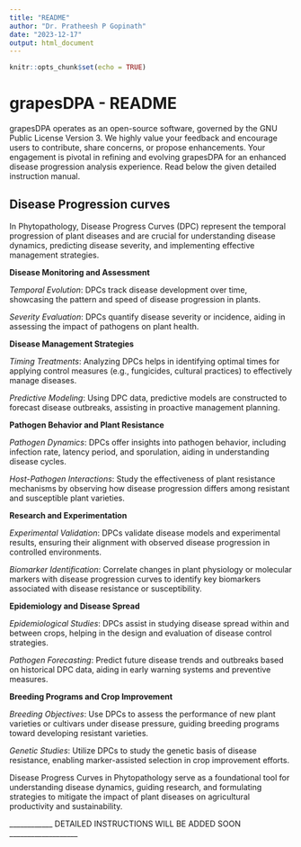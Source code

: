 ---
title: "README"
author: "Dr. Pratheesh P Gopinath"
date: "2023-12-17"
output: html_document
---

```{r setup, include=FALSE}
knitr::opts_chunk$set(echo = TRUE)
```
# grapesDPA - README  
grapesDPA operates as an open-source software, governed by the GNU Public License Version 3. We highly value your feedback and encourage users to contribute, share concerns, or propose enhancements. Your engagement is pivotal in refining and evolving grapesDPA for an enhanced disease progression analysis experience. Read below the given detailed instruction manual.  

## Disease Progression curves  

In Phytopathology, Disease Progress Curves (DPC) represent the temporal progression of plant diseases and are crucial for understanding disease dynamics, predicting disease severity, and implementing effective management strategies.  

**Disease Monitoring and Assessment**   

*Temporal Evolution*: DPCs track disease development over time, showcasing the pattern and speed of disease progression in plants.  

*Severity Evaluation*: DPCs quantify disease severity or incidence, aiding in assessing the impact of pathogens on plant health.  

**Disease Management Strategies**  

*Timing Treatments*: Analyzing DPCs helps in identifying optimal times for applying control measures (e.g., fungicides, cultural practices) to effectively manage diseases.  

*Predictive Modeling*: Using DPC data, predictive models are constructed to forecast disease outbreaks, assisting in proactive management planning.  

**Pathogen Behavior and Plant Resistance**  

*Pathogen Dynamics*: DPCs offer insights into pathogen behavior, including infection rate, latency period, and sporulation, aiding in understanding disease cycles.  

*Host-Pathogen Interactions*: Study the effectiveness of plant resistance mechanisms by observing how disease progression differs among resistant and susceptible plant varieties.  

**Research and Experimentation**  

*Experimental Validation*: DPCs validate disease models and experimental results, ensuring their alignment with observed disease progression in controlled environments.  

*Biomarker Identification*: Correlate changes in plant physiology or molecular markers with disease progression curves to identify key biomarkers associated with disease resistance or susceptibility.  

**Epidemiology and Disease Spread**  

*Epidemiological Studies*: DPCs assist in studying disease spread within and between crops, helping in the design and evaluation of disease control strategies.  

*Pathogen Forecasting*: Predict future disease trends and outbreaks based on historical DPC data, aiding in early warning systems and preventive measures.  

**Breeding Programs and Crop Improvement**  

*Breeding Objectives*: Use DPCs to assess the performance of new plant varieties or cultivars under disease pressure, guiding breeding programs toward developing resistant varieties.  

*Genetic Studies*: Utilize DPCs to study the genetic basis of disease resistance, enabling marker-assisted selection in crop improvement efforts.  

Disease Progress Curves in Phytopathology serve as a foundational tool for understanding disease dynamics, guiding research, and formulating strategies to mitigate the impact of plant diseases on agricultural productivity and sustainability.  




____________ DETAILED INSTRUCTIONS WILL BE ADDED SOON ___________________

